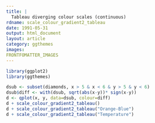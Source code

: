 ```yaml
---
title: |
  Tableau diverging colour scales (continuous)
rdname: scale_colour_gradient2_tableau
date: 1991-05-31
output: html_document
layout: article
category: ggthemes
images:
FRONTFOMATTER_IMAGES
---
```


```r
library(ggplot2)
library(ggthemes)
```

```r

dsub <- subset(diamonds, x > 5 & x < 6 & y > 5 & y < 6)
dsub$diff <- with(dsub, sqrt(abs(x-y))* sign(x-y))
d <- qplot(x, y, data=dsub, colour=diff)
d + scale_colour_gradient2_tableau()
d + scale_colour_gradient2_tableau("Orange-Blue")
d + scale_colour_gradient2_tableau("Temperature")



```